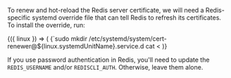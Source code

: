 To renew and hot-reload the Redis server certificate,
we will need a Redis-specific systemd override file that can tell Redis to refresh its certificates.
To install the override, run:

<DocConfig>
  {({ linux }) => (
    <CodeBlock autoCopy language="bash">
      {`sudo mkdir /etc/systemd/system/cert-renewer@${linux.systemdUnitName}.service.d
cat <<EOF | sudo tee /etc/systemd/system/cert-renewer@${linux.systemdUnitName}.service.d/override.conf
[Service]
; "Environment=" overrides are applied per environment variable. This line does not
; affect any other variables set in the service template.
Environment=CERT_LOCATION=/var/lib/redis/redis.crt \\\\
            KEY_LOCATION=/var/lib/redis/redis.key \\\\
            REDIS_USERNAME=default \\\\
            REDISCLI_AUTH=""
\n; Empty ExecStartPost (Don't attempt to restart ${linux.systemdUnitName}.service)
ExecStartPost=
ExecStartPost=redis-cli --user "\\\$REDIS_USERNAME" --tls --cacert /var/lib/redis/ca.crt config set tls-cert-file \\\$CERT_LOCATION
EOF`}
    </CodeBlock>
  )}
</DocConfig>

If you use password authentication in Redis,
you'll need to update the `REDIS_USERNAME` and/or `REDISCLI_AUTH`.
Otherwise, leave them alone.
